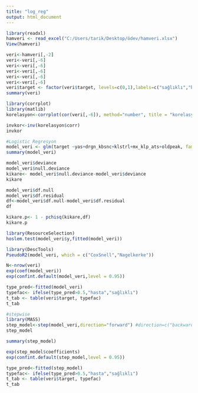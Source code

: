 ```yaml
---
title: "log_reg"
output: html_document
---
```


```r
library(readxl)
hamveri <- read_excel("C:/Users/tarik/Desktop/ödev/hamveri.xlsx")
View(hamveri)
```
```r
veri<-hamveri[,-2]
veri<-veri[,-6]
veri<-veri[,-6]
veri<-veri[,-6]
veri<-veri[,-6]
veri<-veri[,-6]
veri$target <- factor(veri$target, levels=c(0,1),labels=c("sağlıklı","hasta") ) 
summary(veri)
```
```r
library(corrplot)
library(matlib)
korelasyon<-corrplot(cor(veri[,-6]), method="number", title = "korelasyon")
```
```r
invkor<-inv(korelasyon$corr)
invkor
```
```r
#Logistic Regresyon 
model_veri <- glm(target ~yas+drgn_kbsnc+klstrl+mx_klp_ats+oldpeak, family = "binomial", data = veri)
summary(model_veri)

```
```r
model_veri$deviance
model_veri$null.deviance
kikare<- model_veri$null.deviance-model_veri$deviance
kikare
```
```r
model_veri$df.null
model_veri$df.residual
df<-model_veri$df.null-model_veri$df.residual
df
```
```r
kikare.p<- 1 - pchisq(kikare,df)
kikare.p

```
```r
library(ResourceSelection)
hoslem.test(model_veri$y,fitted(model_veri))
```
```r
library(DescTools)
PseudoR2(model_veri, which = c("CoxSnell","Nagelkerke"))

```
```r
N<-nrow(veri)
exp(coef(model_veri))
exp(confint.default(model_veri,level = 0.95)) 
```
```r
type_pred<-fitted(model_veri)
typefac<- ifelse(type_pred>0.5,"hasta","sağlıklı")
t_tab <- table(veri$target, typefac)
t_tab
```
```r
#stepwise
library(MASS)
step_model<-step(model_veri,direction="forward") #direction=c("backward","forward","both") 
step_model
```
```r
summary(step_model)
```
```r
exp(step_model$coefficients)
exp(confint.default(step_model,level = 0.95)) 
```
```r
type_pred<-fitted(step_model)
typefac<- ifelse(type_pred>0.5,"hasta","sağlıklı")
t_tab <- table(veri$target, typefac)
t_tab
```

